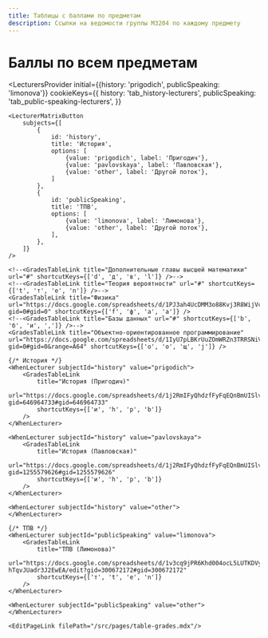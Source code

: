 ```yaml
---
title: Таблицы с баллами по предметам
description: Ссылки на ведомости группы M3204 по каждому предмету
---
```



<BackButton />

# Баллы по всем предметам

<LecturersProvider
    initial={{history: 'prigodich', publicSpeaking: 'limonova'}}
    cookieKeys={{
        history: 'tab_history-lecturers',
        publicSpeaking: 'tab_public-speaking-lecturers',
    }}
>

    <LecturerMatrixButton
        subjects={[
            {
                id: 'history',
                title: 'История',
                options: [
                    {value: 'prigodich', label: 'Пригодич'},
                    {value: 'pavlovskaya', label: 'Павловская'},
                    {value: 'other', label: 'Другой поток'},
                ]
            },
            {
                id: 'publicSpeaking',
                title: 'ТПВ',
                options: [
                    {value: 'limonova', label: 'Лимонова'},
                    {value: 'other', label: 'Другой поток'},
                ],
            },
        ]}
    />

    <!--<GradesTableLink title="Дополнительные главы высшей математики" url="#" shortcutKeys={['d', 'д', 'в', 'l']} />-->
    <!--<GradesTableLink title="Теория вероятности" url="#" shortcutKeys={['t', 'т', 'е', 'n']} />-->
    <GradesTableLink title="Физика" url="https://docs.google.com/spreadsheets/d/1PJ3ah4UcDMM3o88Kvj3R8WijVclNgDbUR5wQEAOKqck/edit?gid=0#gid=0" shortcutKeys={['f', 'ф', 'а', 'a']} />
    <!--<GradesTableLink title="Базы данных" url="#" shortcutKeys={['b', 'б', 'и', ',']} />-->
    <GradesTableLink title="Объектно-ориентированное программирование" url="https://docs.google.com/spreadsheets/d/1IyU7pLBKrUuZOmWRZn3TRRSNiVgioEhnfAVIr4Qlh5g/edit?gid=0#gid=0&range=A64" shortcutKeys={['o', 'о', 'щ', 'j']} />

    {/* История */}
    <WhenLecturer subjectId="history" value="prigodich">
        <GradesTableLink
            title="История (Пригодич)"
            url="https://docs.google.com/spreadsheets/d/1j2RmIFyQhdzfFyFqEQnBmUISlvYN4bRKvQp1lO1oCxk/edit?gid=646964733#gid=646964733"
            shortcutKeys={['и', 'h', 'р', 'b']}
        />
    </WhenLecturer>

    <WhenLecturer subjectId="history" value="pavlovskaya">
        <GradesTableLink
            title="История (Павловская)"
            url="https://docs.google.com/spreadsheets/d/1j2RmIFyQhdzfFyFqEQnBmUISlvYN4bRKvQp1lO1oCxk/edit?gid=1255579626#gid=1255579626"
            shortcutKeys={['и', 'h', 'р', 'b']}
        />
    </WhenLecturer>

    <WhenLecturer subjectId="history" value="other">
    </WhenLecturer>

    {/* ТПВ */}
    <WhenLecturer subjectId="publicSpeaking" value="limonova">
        <GradesTableLink
            title="ТПВ (Лимонова)"
            url="https://docs.google.com/spreadsheets/d/1v3cq9jPR6Khd004ocL5LUTKDVy-hTqvJUadr3J2EwEA/edit?gid=300672172#gid=300672172"
            shortcutKeys={['т', 't', 'е', 'n']}
        />
    </WhenLecturer>

    <WhenLecturer subjectId="publicSpeaking" value="other">
    </WhenLecturer>

    <EditPageLink filePath="/src/pages/table-grades.mdx"/>
</LecturersProvider>
